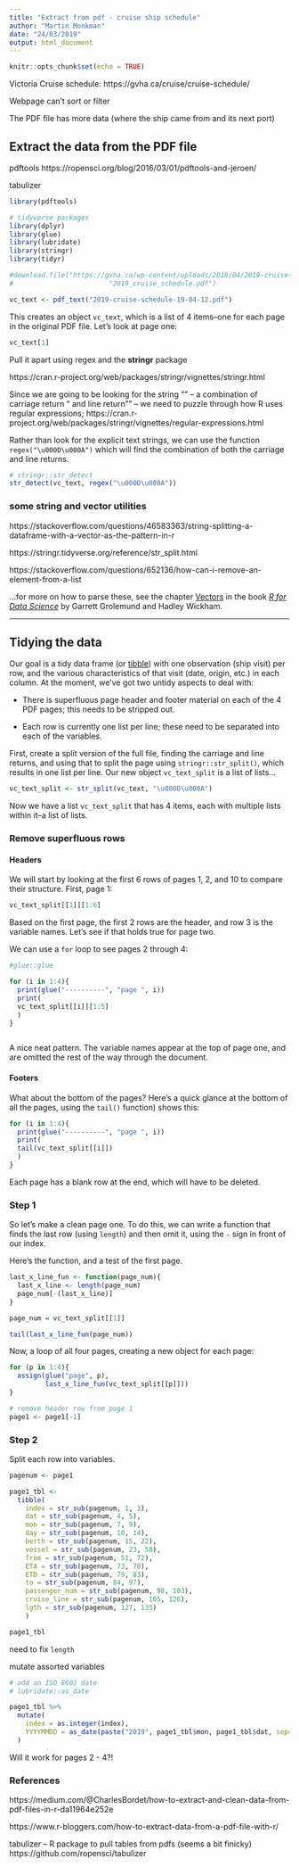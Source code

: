 ```yaml
---
title: "Extract from pdf - cruise ship schedule"
author: "Martin Monkman"
date: "24/03/2019"
output: html_document
---
```


```r
knitr::opts_chunk$set(echo = TRUE)
```

Victoria Cruise schedule: https://gvha.ca/cruise/cruise-schedule/ 

Webpage can't sort or filter

The PDF file has more data (where the ship came from and its next port)


## Extract the data from the PDF file

pdftools
https://ropensci.org/blog/2016/03/01/pdftools-and-jeroen/

tabulizer

```r

library(pdftools)

# tidyverse packages
library(dplyr)
library(glue)
library(lubridate)
library(stringr)
library(tidyr)

```




```r

#download.file("https://gvha.ca/wp-content/uploads/2019/04/2019-cruise-schedule-19-04-12.pdf",
#                        "2019_cruise_schedule.pdf")

vc_text <- pdf_text("2019-cruise-schedule-19-04-12.pdf")

```


This creates an object `vc_text`, which is a list of 4 items--one for each page in the original PDF file. Let's look at page one:

```r

vc_text[1]

```


Pull it apart using regex and the **stringr** package

https://cran.r-project.org/web/packages/stringr/vignettes/stringr.html

Since we are going to be looking for the string "\r\n" -- a combination of carriage return "\r" and line return "\n" -- we need to puzzle through how R uses regular expressions; https://cran.r-project.org/web/packages/stringr/vignettes/regular-expressions.html

Rather than look for the explicit text strings, we can use the function `regex("\u000D\u000A")` which will find the combination of both the carriage and line returns.

```r

# stringr::str_detect
str_detect(vc_text, regex("\u000D\u000A"))

```


### some string and vector utilities

https://stackoverflow.com/questions/46583363/string-splitting-a-dataframe-with-a-vector-as-the-pattern-in-r

https://stringr.tidyverse.org/reference/str_split.html 

https://stackoverflow.com/questions/652136/how-can-i-remove-an-element-from-a-list



...for more on how to parse these, see the chapter [Vectors](https://r4ds.had.co.nz/vectors.html) in the book [_R for Data Science_](https://r4ds.had.co.nz/) by Garrett Grolemund and Hadley Wickham.


***

## Tidying the data

Our goal is a tidy data frame (or [tibble](https://tibble.tidyverse.org/)) with one observation (ship visit) per row, and the various characteristics of that visit (date, origin, etc.) in each column. At the moment, we've got two untidy aspects to deal with:

- There is superfluous page header and footer material on each of the 4 PDF pages; this needs to be stripped out.

- Each row is currently one list per line; these need to be separated into each of the variables.


First, create a split version of the full file, finding the carriage and line returns, and using that to split the page using `stringr::str_split()`, which results in one list per line. Our new object `vc_text_split` is a list of lists...



```r

vc_text_split <- str_split(vc_text, "\u000D\u000A")

```

Now we have a list `vc_text_split` that has 4 items, each with multiple lists within it--a list of lists. 



### Remove superfluous rows

#### Headers

We will start by looking at the first 6 rows of pages 1, 2, and 10 to compare their structure. First, page 1:

```r

vc_text_split[[1]][1:6]   

```

Based on the first page, the first 2 rows are the header, and row 3 is the variable names. Let's see if that holds true for page two.

We can use a `for` loop to see pages 2 through 4:

```r

#glue::glue

for (i in 1:4){
  print(glue("----------", "page ", i))
  print(
  vc_text_split[[i]][1:5]
  )
}



```


A nice neat pattern. The variable names appear at the top of page one, and are omitted the rest of the way through the document.



#### Footers

What about the bottom of the pages? Here's a quick glance at the bottom of all the pages, using the `tail()` function) shows this:

```r

for (i in 1:4){
  print(glue("----------", "page ", i))
  print(
  tail(vc_text_split[[i]])
  )
}

```

Each page has a blank row at the end, which will have to be deleted.


### Step 1


So let's make a clean page one. To do this, we can write a function that finds the last row (using `length`) and then omit it, using the `-` sign in front of our index.

Here's the function, and a test of the first page.

```r

last_x_line_fun <- function(page_num){
  last_x_line <- length(page_num)
  page_num[-(last_x_line)]
}

page_num = vc_text_split[[1]]

tail(last_x_line_fun(page_num))

```

Now, a loop of all four pages, creating a new object for each page:

```r

for (p in 1:4){
  assign(glue("page", p), 
         last_x_line_fun(vc_text_split[[p]]))
}

# remove header row from page 1
page1 <- page1[-1]


```



### Step 2

Split each row into variables.

```r


pagenum <- page1

page1_tbl <- 
  tibble(
    index = str_sub(pagenum, 1, 3),
    dat = str_sub(pagenum, 4, 5),
    mon = str_sub(pagenum, 7, 9),
    day = str_sub(pagenum, 10, 14),
    berth = str_sub(pagenum, 15, 22),
    vessel = str_sub(pagenum, 23, 50),
    from = str_sub(pagenum, 51, 72),
    ETA = str_sub(pagenum, 73, 78),
    ETD = str_sub(pagenum, 79, 83),
    to = str_sub(pagenum, 84, 97),
    passenger_num = str_sub(pagenum, 98, 103),
    cruise_line = str_sub(pagenum, 105, 126),
    lgth = str_sub(pagenum, 127, 133)
    ) 

page1_tbl

```

need to fix `length`


mutate assorted variables

```r

# add an ISO 8601 date
# lubridate::as_date

page1_tbl %>%
  mutate(
    index = as.integer(index),
    YYYYMMDD = as_date(paste("2019", page1_tbl$mon, page1_tbl$dat, sep="-"))
  )


```


Will it work for pages 2 - 4?!


### References

https://medium.com/@CharlesBordet/how-to-extract-and-clean-data-from-pdf-files-in-r-da11964e252e

https://www.r-bloggers.com/how-to-extract-data-from-a-pdf-file-with-r/


tabulizer -- R package to pull tables from pdfs (seems a bit finicky)
https://github.com/ropensci/tabulizer


